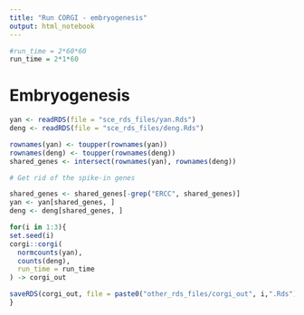 ```yaml
---
title: "Run CORGI - embryogenesis"
output: html_notebook
---
```


```r
#run_time = 2*60*60
run_time = 2*1*60
```

# Embryogenesis

```r
yan <- readRDS(file = "sce_rds_files/yan.Rds")
deng <- readRDS(file = "sce_rds_files/deng.Rds")

rownames(yan) <- toupper(rownames(yan))
rownames(deng) <- toupper(rownames(deng))
shared_genes <- intersect(rownames(yan), rownames(deng))

# Get rid of the spike-in genes

shared_genes <- shared_genes[-grep("ERCC", shared_genes)]
yan <- yan[shared_genes, ]
deng <- deng[shared_genes, ]

for(i in 1:3){
set.seed(i)
corgi::corgi(
  normcounts(yan),
  counts(deng),
  run_time = run_time
) -> corgi_out

saveRDS(corgi_out, file = paste0("other_rds_files/corgi_out", i,".Rds"))
}
```